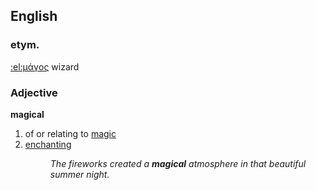 ==English==
===etym.===
[[:el:μάγος]] wizard

===Adjective===
'''magical'''
# of or relating to [[magic]]
# [[enchant]]ing
#:''The fireworks created a '''magical''' atmosphere in that beautiful summer night.''